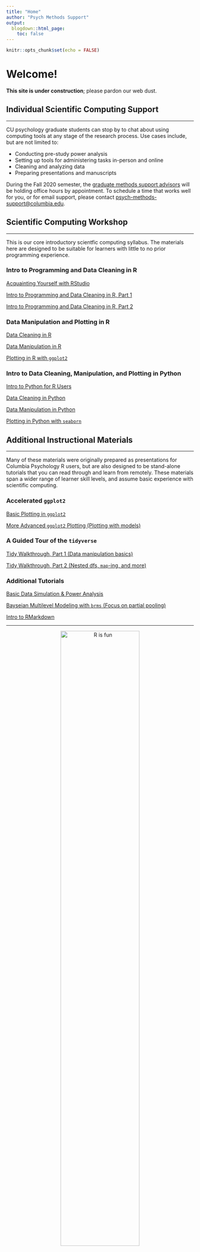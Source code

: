 ```yaml
---
title: "Home"
author: "Psych Methods Support"
output:
  blogdown::html_page:
    toc: false
---
```


```r
knitr::opts_chunk$set(echo = FALSE)
```

# Welcome!

**This site is under construction**; please pardon our web dust.

## Individual Scientific Computing Support

---

CU psychology graduate students can stop by to chat about using computing tools at any stage of the research process. Use cases include, but are not limited to:

- Conducting pre-study power analysis
- Setting up tools for administering tasks in-person and online
- Cleaning and analyzing data
- Preparing presentations and manuscripts

During the Fall 2020 semester, the [graduate methods support advisors](/who/) will be holding office hours by appointment. To schedule a time that works well for you, or for email support, please contact [psych-methods-support@columbia.edu](mailto:psych-methods-support@columbia.edu){target="_blank"}.

## Scientific Computing Workshop

---

This is our core introductory scientfic computing syllabus. The materials here are designed to be suitable for learners with little to no prior programming experience.

### Intro to Programming and Data Cleaning in R

<p><a href="/tutorials/r-core/1-programming/lessonpart0/" target="_blank">Acquainting Yourself with RStudio</a></p>
<p><a href="/tutorials/r-core/1-programming/lessonpart1/" target="_blank">Intro to Programming and Data Cleaning in R, Part 1</a></p>
<p><a href="/tutorials/r-core/1-programming/lessonpart2/" target="_blank">Intro to Programming and Data Cleaning in R, Part 2</a></p>

### Data Manipulation and Plotting in R

<p><a href="/tutorials/r-core/2-datacleaning/" target="_blank">Data Cleaning in R</a></p>
<p><a href="/tutorials/r-core/3-data-manipulation/" target="_blank">Data Manipulation in R</a></p>
<p><a href="/tutorials/r-core/4-plotting/" target="_blank">Plotting in R with <code>ggplot2</code></a></p>

### Intro to Data Cleaning, Manipulation, and Plotting in Python

<p><a href="/python/1_r2PythonTranslation/2_introProgramming.html" target="_blank">Intro to Python for R Users</a></p>
<p><a href="/python/2_dataCleaning/lesson.html" target="_blank">Data Cleaning in Python</a></p>
<p><a href="/python/3_descriptives/lesson.html" target="_blank">Data Manipulation in Python</a></p>
<p><a href="/python/4_plotting/lesson.html" target="_blank">Plotting in Python with <code>seaborn</code></a></p>

## Additional Instructional Materials

---

Many of these materials were originally prepared as presentations for Columbia Psychology R users, but are also designed to be stand-alone tutorials that you can read through and learn from remotely. These materials span a wider range of learner skill levels, and assume basic experience with scientific computing.

### Accelerated `ggplot2`

<p><a href="/tutorials/r-extra/accelerated-ggplot2/ggplot_summer2018_part1/" target="_blank">Basic Plotting in `ggplot2`</a></p>
<p><a href="/tutorials/r-extra/accelerated-ggplot2/ggplot_summer2018_part2/" target="_blank">More Advanced `ggplot2` Plotting (Plotting with models)</a></p>

### A Guided Tour of the `tidyverse`

<p><a href="/tutorials/r-extra/tidyverse-guide/tidyguide-1/" target="_blank">Tidy Walkthrough, Part 1 (Data manipulation basics)</a></p>
<p><a href="/tutorials/r-extra/tidyverse-guide/tidyguide-2/" target="_blank">Tidy Walkthrough, Part 2 (Nested dfs, `map`-ing, and more)</a></p>

### Additional Tutorials

<p><a href="/tutorials/r-extra/data-sim-power/basic-simulation-power/" target="_blank">Basic Data Simulation & Power Analysis</a></p>
<p><a href="/tutorials/r-extra/brms/multilevel-models-with-brms/" target="_blank">Bayseian Multilevel Modeling with `brms` (Focus on partial pooling)</a></p>
<p><a href="/tutorials/r-extra/rmarkdown/intro-to-rmarkdown/" target="_blank">Intro to RMarkdown</a></p>

---

<p style="text-align:center;"><img src="/images/funplot.png" alt="R is fun" width = "65%" height = "65%"></p>